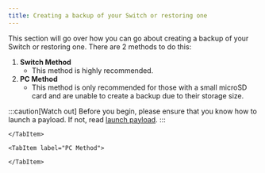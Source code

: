 ```yaml
---
title: Creating a backup of your Switch or restoring one
---
```


This section will go over how you can go about creating a backup of your Switch or restoring one. There are 2 methods to do this:

1. **Switch Method**
    - This method is highly recommended.
2. **PC Method**
    - This method is only recommended for those with a small microSD card and are unable to create a backup due to their storage size.

:::caution[Watch out]
Before you begin, please ensure that you know how to launch a payload. If not, read [launch payload](/important/payload/).
:::


<Tabs>
    <TabItem label="Switch Method">

    </TabItem>

    <TabItem label="PC Method">

    </TabItem>
</Tabs>